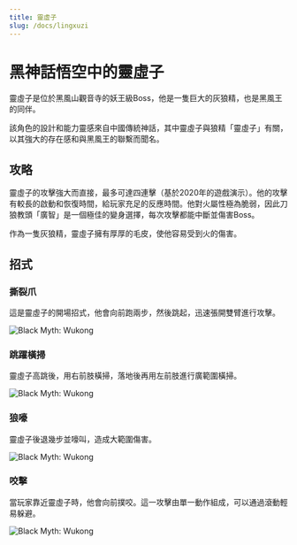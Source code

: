 ```yaml
---
title: 靈虛子
slug: /docs/lingxuzi
---
```


# 黑神話悟空中的靈虛子

靈虛子是位於黑風山觀音寺的妖王級Boss，他是一隻巨大的灰狼精，也是黑風王的同伴。

該角色的設計和能力靈感來自中國傳統神話，其中靈虛子與狼精「靈虛子」有關，以其強大的存在感和與黑風王的聯繫而聞名。

## 攻略

靈虛子的攻擊強大而直接，最多可達四連擊（基於2020年的遊戲演示）。他的攻擊有較長的啟動和恢復時間，給玩家充足的反應時間。他對火屬性極為脆弱，因此刀狼教頭「廣智」是一個極佳的變身選擇，每次攻擊都能中斷並傷害Boss。

作為一隻灰狼精，靈虛子擁有厚厚的毛皮，使他容易受到火的傷害。

## 招式

### 撕裂爪

這是靈虛子的開場招式，他會向前跑兩步，然後跳起，迅速張開雙臂進行攻擊。

<img src="https://image.informedainews.com/siliezhua.gif" alt="Black Myth: Wukong"/>

### 跳躍橫掃

靈虛子高跳後，用右前肢橫掃，落地後再用左前肢進行廣範圍橫掃。

<img src="https://image.informedainews.com/fpjhs.gif" alt="Black Myth: Wukong"/>

### 狼嚎

靈虛子後退幾步並嚎叫，造成大範圍傷害。

<img src="https://image.informedainews.com/lh.gif" alt="Black Myth: Wukong"/>

### 咬擊

當玩家靠近靈虛子時，他會向前撲咬。這一攻擊由單一動作組成，可以通過滾動輕易躲避。

<img src="https://image.informedainews.com/qy.gif" alt="Black Myth: Wukong"/>